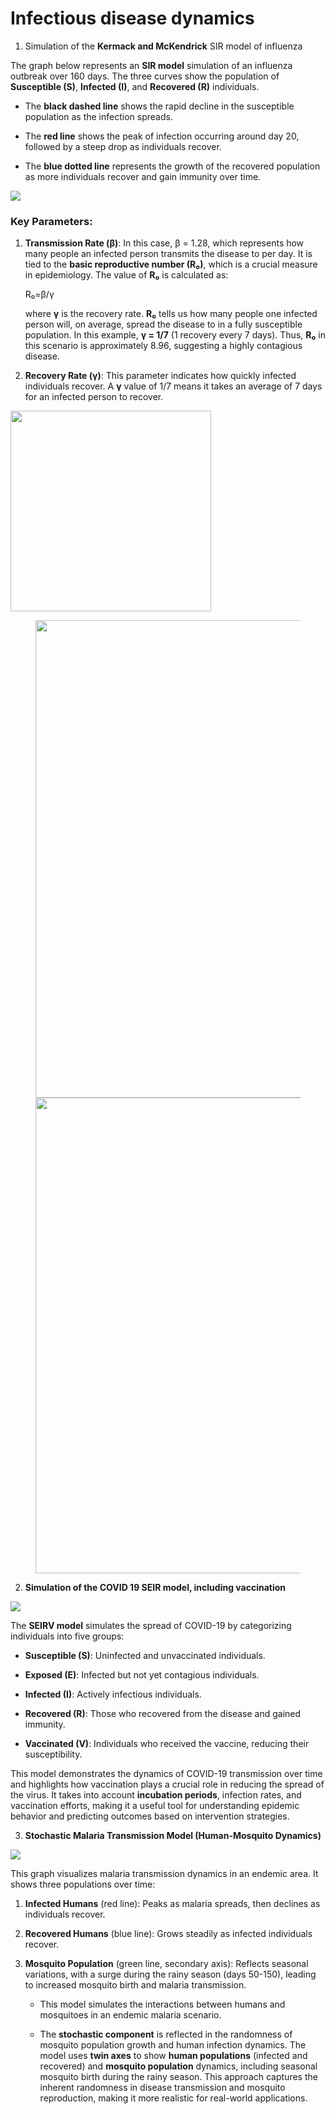 # **Infectious disease dynamics**

1.  Simulation of the **Kermack and McKendrick** SIR model of influenza

The graph below represents an **SIR model** simulation of an influenza outbreak over 160 days. The three curves show the population of **Susceptible (S)**, **Infected (I)**, and **Recovered (R)** individuals.

-   The **black dashed line** shows the rapid decline in the susceptible population as the infection spreads.

-   The **red line** shows the peak of infection occurring around day 20, followed by a steep drop as individuals recover.

-   The **blue dotted line** represents the growth of the recovered population as more individuals recover and gain immunity over time.

![](images/Influenza%20model-01.png){fig-align="right"}

### Key Parameters:

1.  **Transmission Rate (β)**: In this case, β = 1.28, which represents how many people an infected person transmits the disease to per day. It is tied to the **basic reproductive number (R₀)**, which is a crucial measure in epidemiology. The value of **R₀** is calculated as:

    R₀​=β​/γ

    where **γ** is the recovery rate. **R₀** tells us how many people one infected person will, on average, spread the disease to in a fully susceptible population. In this example, **γ = 1/7** (1 recovery every 7 days). Thus, **R₀** in this scenario is approximately 8.96, suggesting a highly contagious disease.

2.  **Recovery Rate (γ)**: This parameter indicates how quickly infected individuals recover. A **γ** value of 1/7 means it takes an average of 7 days for an infected person to recover.

![](images/clipboard-2023033951.png){width="321"}

![![](images/clipboard-1977229827.png){width="761"}](images/clipboard-2306760533.png){width="764"}

2.  **Simulation of the COVID 19 SEIR model, including vaccination**

![](images/COVID%2019_SEIRV_model.png){fig-align="center"}

The **SEIRV model** simulates the spread of COVID-19 by categorizing individuals into five groups:

-   **Susceptible (S)**: Uninfected and unvaccinated individuals.

-   **Exposed (E)**: Infected but not yet contagious individuals.

-   **Infected (I)**: Actively infectious individuals.

-   **Recovered (R)**: Those who recovered from the disease and gained immunity.

-   **Vaccinated (V)**: Individuals who received the vaccine, reducing their susceptibility.

This model demonstrates the dynamics of COVID-19 transmission over time and highlights how vaccination plays a crucial role in reducing the spread of the virus. It takes into account **incubation periods**, infection rates, and vaccination efforts, making it a useful tool for understanding epidemic behavior and predicting outcomes based on intervention strategies.

3.  **Stochastic Malaria Transmission Model (Human-Mosquito Dynamics)**

![](images/malaria_model.png)

This graph visualizes malaria transmission dynamics in an endemic area. It shows three populations over time:

1.  **Infected Humans** (red line): Peaks as malaria spreads, then declines as individuals recover.

2.  **Recovered Humans** (blue line): Grows steadily as infected individuals recover.

3.  **Mosquito Population** (green line, secondary axis): Reflects seasonal variations, with a surge during the rainy season (days 50-150), leading to increased mosquito birth and malaria transmission.

    -   This model simulates the interactions between humans and mosquitoes in an endemic malaria scenario.

    -   The **stochastic component** is reflected in the randomness of mosquito population growth and human infection dynamics. The model uses **twin axes** to show **human populations** (infected and recovered) and **mosquito population** dynamics, including seasonal mosquito birth during the rainy season. This approach captures the inherent randomness in disease transmission and mosquito reproduction, making it more realistic for real-world applications.

